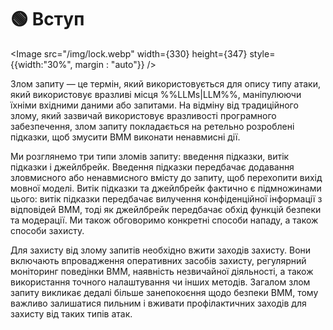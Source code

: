 
# 🟢 Вступ

<div style={{textAlign: 'center'}}>
  
<Image src="/img/lock.webp"  width={330} height={347} style={{width:"30%", margin : "auto"}} />

</div>

Злом запиту — це термін, який використовується для опису типу атаки, який використовує вразливі місця %%LLMs|LLM%%, маніпулюючи їхніми вхідними даними або запитами. На відміну від традиційного злому, який зазвичай використовує вразливості програмного забезпечення, злом запиту покладається на ретельно розроблені підказки, щоб змусити ВММ виконати ненавмисні дії.

Ми розглянемо три типи зломів запиту: введення підказки, витік підказки і джейлбрейк. Введення підказки передбачає додавання зловмисного або ненавмисного вмісту до запиту, щоб перехопити вихід мовної моделі. Витік підказки та джейлбрейк фактично є підмножинами цього: витік підказки передбачає вилучення конфіденційної інформації з відповідей ВММ, тоді як джейлбрейк передбачає обхід функцій безпеки та модерації. Ми також обговоримо конкретні способи нападу, а також способи захисту.

Для захисту від злому запитів необхідно вжити заходів захисту. Вони включають впровадження оперативних засобів захисту, регулярний моніторинг поведінки ВММ, наявність незвичайної діяльності, а також використання точного налаштування чи інших методів. Загалом злом запиту викликає дедалі більше занепокоєння щодо безпеки ВММ, тому важливо залишатися пильним і вживати профілактичних заходів для захисту від таких типів атак.
